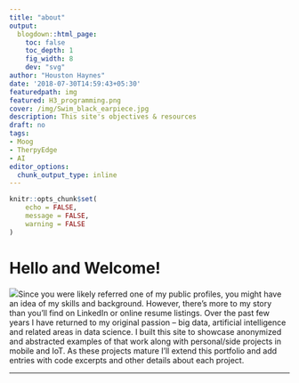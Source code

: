 ```yaml
---
title: "about"
output:
  blogdown::html_page:
    toc: false
    toc_depth: 1
    fig_width: 8
    dev: "svg"
author: "Houston Haynes"
date: '2018-07-30T14:59:43+05:30'
featuredpath: img
featured: H3_programming.png
cover: /img/Swim_black_earpiece.jpg
description: This site's objectives & resources
draft: no
tags:
- Moog
- TherpyEdge
- AI
editor_options: 
  chunk_output_type: inline
---
```

```r
knitr::opts_chunk$set(
	echo = FALSE,
	message = FALSE,
	warning = FALSE
)

```
# Hello and Welcome!
<div class="clearfix"><img class="ui small left rounded image grayfilter" src="/img/H3_suit.jpg">Since you were likely referred one of my public profiles, you might have an idea of my skills and background. However, there’s more to my story than you’ll find on LinkedIn or online resume listings. Over the past few years I have returned to my original passion – big data, artificial intelligence and related areas in data science. I built this site to showcase anonymized and abstracted examples of that work along with personal/side projects in mobile and IoT. As these projects mature I’ll extend this portfolio and add entries with code excerpts and other details about each project.
</div>
---

